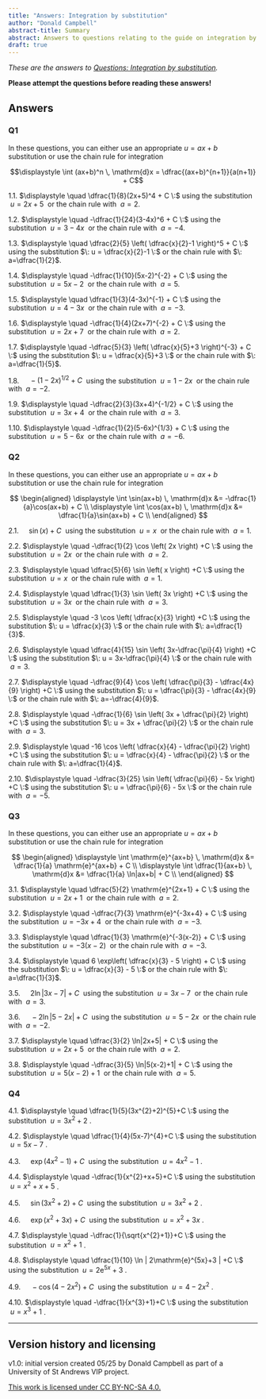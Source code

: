 ```yaml
---
title: "Answers: Integration by substitution"
author: "Donald Campbell"
abstract-title: Summary
abstract: Answers to questions relating to the guide on integration by substitution.
draft: true
---
```


*These are the answers to [Questions: Integration by substitution](../questions/qs-integrationbysubstitution.qmd).*

**Please attempt the questions before reading these answers!**

## Answers {.unnumbered}

### Q1 {.unnumbered}

In these questions, you can either use an appropriate $u=ax+b$ substitution or use the chain rule for integration

$$\displaystyle \int (ax+b)^n \, \mathrm{d}x = \dfrac{(ax+b)^{n+1}}{a(n+1)} + C$$

1.1. $\displaystyle \quad \dfrac{1}{8}(2x+5)^4 + C \:$ using the substitution $\: u = 2x+5 \:$ or the chain rule with $\: a=2$.

1.2. $\displaystyle \quad -\dfrac{1}{24}(3-4x)^6 + C \:$ using the substitution $\: u = 3-4x \:$ or the chain rule with $\: a=-4$.

1.3. $\displaystyle \quad \dfrac{2}{5} \left( \dfrac{x}{2}-1 \right)^5 + C \:$ using the substitution $\: u = \dfrac{x}{2}-1 \:$ or the chain rule with $\: a=\dfrac{1}{2}$.

1.4. $\displaystyle \quad -\dfrac{1}{10}(5x-2)^{-2} + C \:$ using the substitution $\: u = 5x-2 \:$ or the chain rule with $\: a=5$.

1.5. $\displaystyle \quad \dfrac{1}{3}(4-3x)^{-1} + C \:$ using the substitution $\: u = 4-3x \:$ or the chain rule with $\: a=-3$.

1.6. $\displaystyle \quad -\dfrac{1}{4}(2x+7)^{-2} + C \:$ using the substitution $\: u = 2x+7 \:$ or the chain rule with $\: a=2$.

1.7. $\displaystyle \quad -\dfrac{5}{3} \left( \dfrac{x}{5}+3 \right)^{-3} + C \:$ using the substitution $\: u = \dfrac{x}{5}+3 \:$ or the chain rule with $\: a=\dfrac{1}{5}$.

1.8. $\displaystyle \quad -(1-2x)^{1/2} + C \:$ using the substitution $\: u = 1-2x \:$ or the chain rule with $\: a=-2$.

1.9. $\displaystyle \quad -\dfrac{2}{3}(3x+4)^{-1/2} + C \:$ using the substitution $\: u = 3x+4 \:$ or the chain rule with $\: a=3$.

1.10. $\displaystyle \quad -\dfrac{1}{2}(5-6x)^{1/3} + C \:$ using the substitution $\: u = 5-6x \:$ or the chain rule with $\: a=-6$.

### Q2 {.unnumbered}

In these questions, you can either use an appropriate $u=ax+b$ substitution or use the chain rule for integration

$$
\begin{aligned}
\displaystyle \int \sin(ax+b) \, \mathrm{d}x &= -\dfrac{1}{a}\cos(ax+b) + C \\
\displaystyle \int \cos(ax+b) \, \mathrm{d}x &= \dfrac{1}{a}\sin(ax+b) + C \\
\end{aligned}
$$

2.1. $\displaystyle \quad \sin \left( x \right) +C \:$ using the substitution $\: u = x \:$ or the chain rule with $\: a=1$.

2.2. $\displaystyle \quad -\dfrac{1}{2} \cos \left( 2x \right) +C \:$ using the substitution $\: u = 2x \:$ or the chain rule with $\: a=2$.

2.3. $\displaystyle \quad \dfrac{5}{6} \sin \left( x \right) +C \:$ using the substitution $\: u = x \:$ or the chain rule with $\: a=1$.

2.4. $\displaystyle \quad \dfrac{1}{3} \sin \left( 3x \right) +C \:$ using the substitution $\: u = 3x \:$ or the chain rule with $\: a=3$.

2.5. $\displaystyle \quad -3 \cos \left( \dfrac{x}{3} \right) +C \:$ using the substitution $\: u = \dfrac{x}{3} \:$ or the chain rule with $\: a=\dfrac{1}{3}$.

2.6. $\displaystyle \quad \dfrac{4}{15} \sin \left( 3x-\dfrac{\pi}{4} \right) +C \:$ using the substitution $\: u = 3x-\dfrac{\pi}{4} \:$ or the chain rule with $\: a=3$.

2.7. $\displaystyle \quad -\dfrac{9}{4} \cos \left( \dfrac{\pi}{3} - \dfrac{4x}{9} \right) +C \:$ using the substitution $\: u = \dfrac{\pi}{3} - \dfrac{4x}{9} \:$ or the chain rule with $\: a=-\dfrac{4}{9}$.

2.8. $\displaystyle \quad -\dfrac{1}{6} \sin \left( 3x + \dfrac{\pi}{2} \right) +C \:$ using the substitution $\: u = 3x + \dfrac{\pi}{2} \:$ or the chain rule with $\: a=3$.

2.9. $\displaystyle \quad -16 \cos \left( \dfrac{x}{4} - \dfrac{\pi}{2} \right) +C \:$ using the substitution $\: u = \dfrac{x}{4} - \dfrac{\pi}{2} \:$ or the chain rule with $\: a=\dfrac{1}{4}$.

2.10. $\displaystyle \quad -\dfrac{3}{25} \sin \left( \dfrac{\pi}{6} - 5x \right) +C \:$ using the substitution $\: u = \dfrac{\pi}{6} - 5x \:$ or the chain rule with $\: a=-5$.

### Q3 {.unnumbered}

In these questions, you can either use an appropriate $u=ax+b$ substitution or use the chain rule for integration

$$
\begin{aligned}
\displaystyle \int \mathrm{e}^{ax+b} \, \mathrm{d}x &= \dfrac{1}{a} \mathrm{e}^{ax+b} + C \\
\displaystyle \int \dfrac{1}{ax+b} \, \mathrm{d}x &= \dfrac{1}{a} \ln|ax+b| + C \\
\end{aligned}
$$

3.1. $\displaystyle \quad \dfrac{5}{2} \mathrm{e}^{2x+1} + C \:$ using the substitution $\: u = 2x+1 \:$ or the chain rule with $\: a=2$.

3.2. $\displaystyle \quad -\dfrac{7}{3} \mathrm{e}^{-3x+4} + C \:$ using the substitution $\: u = -3x+4 \:$ or the chain rule with $\: a=-3$.

3.3. $\displaystyle \quad \dfrac{1}{3} \mathrm{e}^{-3(x-2)} + C \:$ using the substitution $\: u = -3(x-2) \:$ or the chain rule with $\: a=-3$.

3.4. $\displaystyle \quad 6 \exp\left( \dfrac{x}{3} - 5 \right) + C \:$ using the substitution $\: u = \dfrac{x}{3} - 5 \:$ or the chain rule with $\: a=\dfrac{1}{3}$.

3.5. $\displaystyle \quad 2 \ln|3x-7| + C \:$ using the substitution $\: u = 3x-7 \:$ or the chain rule with $\: a=3$.

3.6. $\displaystyle \quad -2 \ln|5-2x| + C \:$ using the substitution $\: u = 5-2x \:$ or the chain rule with $\: a=-2$.

3.7. $\displaystyle \quad \dfrac{3}{2} \ln|2x+5| + C \:$ using the substitution $\: u = 2x+5 \:$ or the chain rule with $\: a=2$.

3.8. $\displaystyle \quad -\dfrac{3}{5} \ln|5(x-2)+1| + C \:$ using the substitution $\: u = 5(x-2)+1 \:$ or the chain rule with $\: a=5$.

### Q4 {.unnumbered}

4.1. $\displaystyle \quad \dfrac{1}{5}(3x^{2}+2)^{5}+C \:$ using the substitution $\: u = 3x^{2}+2 \:$.

4.2. $\displaystyle \quad \dfrac{1}{4}(5x-7)^{4}+C \:$ using the substitution $\: u = 5x-7 \:$.

4.3. $\displaystyle \quad \exp(4x^{2}-1)+C \:$ using the substitution $\: u = 4x^{2}-1 \:$.

4.4. $\displaystyle \quad -\dfrac{1}{x^{2}+x+5}+C \:$ using the substitution $\: u = x^{2}+x+5 \:$.

4.5. $\displaystyle \quad \sin(3x^{2}+2)+C \:$ using the substitution $\: u = 3x^{2}+2 \:$.

4.6. $\displaystyle \quad \exp(x^{2}+3x)+C \:$ using the substitution $\: u = x^{2}+3x \:$.

4.7. $\displaystyle \quad -\dfrac{1}{\sqrt{x^{2}+1}}+C \:$ using the substitution $\: u = x^{2}+1 \:$.

4.8. $\displaystyle \quad \dfrac{1}{10} \ln | 2\mathrm{e}^{5x}+3 | +C \:$ using the substitution $\: u = 2\mathrm{e}^{5x}+3 \:$.

4.9. $\displaystyle \quad -\cos(4-2x^{2})+C \:$ using the substitution $\: u = 4-2x^{2} \:$.

4.10. $\displaystyle \quad -\dfrac{1}{x^{3}+1}+C \:$ using the substitution $\: u = x^{3}+1 \:$.

------------------------------------------------------------------------

## Version history and licensing {.unnumbered}

v1.0: initial version created 05/25 by Donald Campbell as part of a University of St Andrews VIP project.

[This work is licensed under CC BY-NC-SA 4.0.](https://creativecommons.org/licenses/by-nc-sa/4.0/?ref=chooser-v1)
